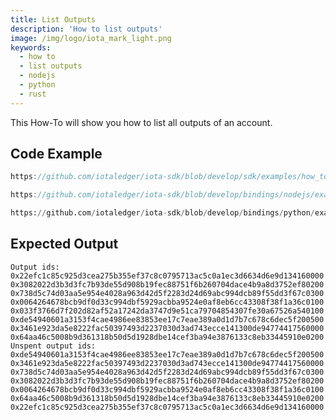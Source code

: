 ```yaml
---
title: List Outputs
description: 'How to list outputs'
image: /img/logo/iota_mark_light.png
keywords:
  - how to
  - list outputs
  - nodejs
  - python
  - rust
---
```



This How-To will show you how to list all outputs of an account.

## Code Example

<Tabs groupId="language">
<TabItem value="rust" label="Rust">

```rust reference
https://github.com/iotaledger/iota-sdk/blob/develop/sdk/examples/how_tos/accounts_and_addresses/list_outputs.rs
```

</TabItem>
<TabItem value="node" label="Node.js">

```typescript reference
https://github.com/iotaledger/iota-sdk/blob/develop/bindings/nodejs/examples/how_tos/accounts_and_addresses/list-outputs.ts
```

</TabItem>
<TabItem value="python" label="Python">

```python reference
https://github.com/iotaledger/iota-sdk/blob/develop/bindings/python/examples/how_tos/accounts_and_addresses/list_outputs.py
```

</TabItem>
</Tabs>

## Expected Output

```plaintext
Output ids:
0x22efc1c85c925d3cea275b355ef37c8c0795713ac5c0a1ec3d6634d6e9d134160000
0x3082022d3b3d3fc7b93de55d908b19fec88751f6b260704dace4b9a8d3752ef80200
0x738d5c74d03aa5e954e4028a963d42d5f2283d24d69abc994dcb89f55dd3f67c0300
0x0064264678bcb9df0d33c994dbf5929acbba9524e0af8eb6cc43308f38f1a36c0100
0x033f3766d7f202d82af52a17242da3747d9e51ca79704854307fe30a67526a540100
0xde54940601a3153f4cae4986ee83853ee17c7eae389a0d1d7b7c678c6dec5f200500
0x3461e923da5e8222fac50397493d2237030d3ad743ecce141300de94774417560000
0x64aa46c5008b9d361318b50d5d1928dbe14cef3ba94e3876133c8eb33445910e0200
Unspent output ids:
0xde54940601a3153f4cae4986ee83853ee17c7eae389a0d1d7b7c678c6dec5f200500
0x3461e923da5e8222fac50397493d2237030d3ad743ecce141300de94774417560000
0x738d5c74d03aa5e954e4028a963d42d5f2283d24d69abc994dcb89f55dd3f67c0300
0x3082022d3b3d3fc7b93de55d908b19fec88751f6b260704dace4b9a8d3752ef80200
0x0064264678bcb9df0d33c994dbf5929acbba9524e0af8eb6cc43308f38f1a36c0100
0x64aa46c5008b9d361318b50d5d1928dbe14cef3ba94e3876133c8eb33445910e0200
0x22efc1c85c925d3cea275b355ef37c8c0795713ac5c0a1ec3d6634d6e9d134160000
```
